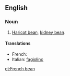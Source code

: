 ==English==
===Noun===
{{en-noun|sg=[[French]] [[bean]]}}

# [[haricot bean|Haricot bean]], [[kidney bean]].

====Translations====
* French: {{t+|fr|haricot vert|m}}
* Italian: [[fagiolino]]

[[et:French bean]]